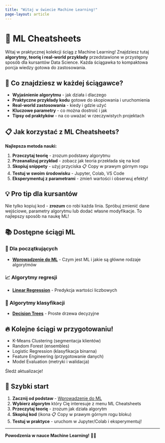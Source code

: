 ```yaml
---
title: "Witaj w świecie Machine Learning!"
page-layout: article
---
```


# 🤖 ML Cheatsheets

Witaj w praktycznej kolekcji ściąg z Machine Learning! Znajdziesz tutaj **algorytmy, teorię i real-world przykłady** przedstawione w przystępny sposób dla kursantów Data Science. Każda ściągawka to kompaktowa porcja wiedzy gotowa do zastosowania.

## 🎯 Co znajdziesz w każdej ściągawce?

- **Wyjaśnienie algorytmu** - jak działa i dlaczego
- **Praktyczne przykłady kodu** gotowe do skopiowania i uruchomienia
- **Real-world zastosowania** - kiedy i gdzie użyć
- **Kluczowe parametry** - co można dostroić i jak
- **Tipsy od praktyków** - na co uważać w rzeczywistych projektach

## 📋 Jak korzystać z ML Cheatsheets?

**Najlepsza metoda nauki:**

1. **Przeczytaj teorię** - zrozum podstawy algorytmu
2. **Przeanalizuj przykład** - zobacz jak teoria przekłada się na kod  
3. **Skopiuj snippety** - użyj przyciska 📋 Copy w prawym górnym rogu
4. **Testuj w swoim środowisku** - Jupyter, Colab, VS Code
5. **Eksperymentuj z parametrami** - zmień wartości i obserwuj efekty!

::: {.callout-tip}
## 💡 Pro tip dla kursantów
Nie tylko kopiuj kod - **zrozum** co robi każda linia. Spróbuj zmienić dane wejściowe, parametry algorytmu lub dodać własne modyfikacje. To najlepszy sposób na naukę ML!
:::

## 📚 Dostępne ściągi ML

### 🚀 Dla początkujących
- [**Wprowadzenie do ML**](cheatsheets/01-intro-ml.qmd) - Czym jest ML i jakie są główne rodzaje algorytmów

### 📈 Algorytmy regresji
- [**Linear Regression**](cheatsheets/02-linear-regression.qmd) - Predykcja wartości liczbowych

### 🌳 Algorytmy klasyfikacji  
- [**Decision Trees**](cheatsheets/03-decision-trees.qmd) - Proste drzewa decyzyjne

::: {.callout-note}
## 🔥 Kolejne ściągi w przygotowaniu!
- K-Means Clustering (segmentacja klientów)
- Random Forest (ensembles)
- Logistic Regression (klasyfikacja binarna)
- Feature Engineering (przygotowanie danych)
- Model Evaluation (metryki i walidacja)

Śledź aktualizacje!
:::

## 🚀 Szybki start

1. **Zacznij od podstaw** - [Wprowadzenie do ML](cheatsheets/01-intro-ml.qmd)
2. **Wybierz algorytm** który Cię interesuje z menu ML Cheatsheets  
3. **Przeczytaj teorię** - zrozum jak działa algorytm
4. **Skopiuj kod** (ikona 📋 Copy w prawym górnym rogu bloku)
5. **Testuj w praktyce** - uruchom w Jupyter/Colab i eksperymentuj!

---

**Powodzenia w nauce Machine Learning!** 🚀🤖